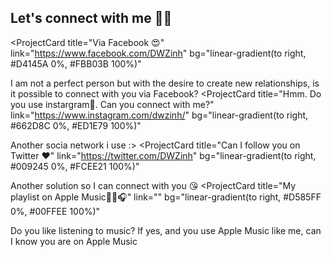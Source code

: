 ## Let's connect with me 🥳🥳

<ProjectCard
  title="Via Facebook 😍"
  link="https://www.facebook.com/DWZinh"
  bg="linear-gradient(to right, #D4145A 0%, #FBB03B 100%)"
>
  I am not a perfect person but with the desire to create new relationships, 
  is it possible to connect with you via Facebook?
</ProjectCard>
<ProjectCard
  title="Hmm. Do you use instargram🤩. Can you connect with me?"
  link="https://www.instagram.com/dwzinh/"
  bg="linear-gradient(to right, #662D8C 0%, #ED1E79 100%)"
>
  Another socia network i use :>
</ProjectCard>
<ProjectCard
  title="Can I follow you on Twitter ❤️"
  link="https://twitter.com/DWZinh"
  bg="linear-gradient(to right, #009245 0%, #FCEE21 100%)"
>
  Another solution so I can connect with you 😘
</ProjectCard>
<ProjectCard
  title="My playlist on Apple Music🎹🎶🎧"
  link=""
  bg="linear-gradient(to right, #D585FF 0%, #00FFEE 100%)"
>
  Do you like listening to music? If yes, and you use Apple Music like me, can I know you are on Apple Music
</ProjectCard>